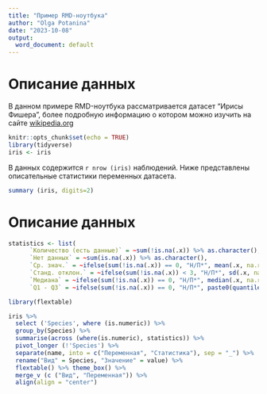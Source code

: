 ```yaml
---
title: "Пример RMD-ноутбука"
author: "Olga Potanina"
date: "2023-10-08"
output:
  word_document: default
---
```


# Описание данных

В данном примере RMD-ноутбука рассматривается датасет "Ирисы Фишера", более подробную информацию о котором можно изучить на сайте [wikipedia.org](https://ru.wikipedia.org/wiki/Ирисы_Фишера "Ирисы Фишера")

```r
knitr::opts_chunk$set(echo = TRUE)
library(tidyverse)
iris <- iris
```

В данных содержится `r nrow (iris)` наблюдений. Ниже представлены описательные статистики переменных датасета.

```r
summary (iris, digits=2)
```
# Описание данных
```r
statistics <- list(
      `Количество (есть данные)` = ~sum(!is.na(.x)) %>% as.character(),
      `Нет данных` = ~sum(is.na(.x)) %>% as.character(),
      `Ср. знач.` = ~ifelse(sum(!is.na(.x)) == 0, "Н/П*", mean(.x, na.rm = TRUE) %>% round(2) %>% as.character()),
      `Станд. отклон.` = ~ifelse(sum(!is.na(.x)) < 3, "Н/П*", sd(.x, na.rm = TRUE) %>% round(2) %>% as.character()),
      `Медиана` = ~ifelse(sum(!is.na(.x)) == 0, "Н/П*", median(.x, na.rm = TRUE) %>% round(2) %>% as.character()),
      `Q1 - Q3` = ~ifelse(sum(!is.na(.x)) == 0, "Н/П*", paste0(quantile(.x, 0.25, na.rm = TRUE) %>% round(2), " - ", quantile(.x, 0.75, na.rm = TRUE) %>% round(2))) %>% as.character())

library(flextable)

iris %>% 
  select ('Species', where (is.numeric)) %>% 
  group_by(Species) %>% 
  summarise(across (where(is.numeric), statistics)) %>% 
  pivot_longer (!'Species') %>% 
  separate(name, into = c("Переменная", "Статистика"), sep = "_") %>% 
  rename("Вид" = Species, "Значение" = value) %>% 
  flextable() %>% theme_box() %>%
  merge_v (c ("Вид", "Переменная")) %>% 
  align(align = "center")

```
